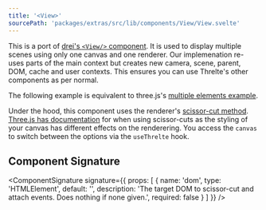 ```yaml
---
title: '<View>'
sourcePath: 'packages/extras/src/lib/components/View/View.svelte'
---
```


This is a port of [drei's `<View/>`
component](https://drei.docs.pmnd.rs/portals/view). It is used to display
multiple scenes using only one canvas and one renderer. Our implemenation
re-uses parts of the main context but creates new camera, scene, parent, DOM,
cache and user contexts. This ensures you can use Threlte's other components as
per normal.

The following example is equivalent to three.js's [multiple elements
example](https://threejs.org/examples/#webgl_multiple_elements).

<Example path="extras/view" />

Under the hood, this component uses the renderer's [scissor-cut
method](https://threejs.org/docs/index.html#api/en/renderers/WebGLRenderer.setScissor).
[Three.js has documentation](https://threejs.org/manual/#en/multiple-scenes) for
when using scissor-cuts as the styling of your canvas has different effects on
the renderering. You access the `canvas` to switch between the options via the
`useThrelte` hook.

## Component Signature

<ComponentSignature
  signature={{
    props: [
      {
        name: 'dom',
        type: 'HTMLElement',
        default: '',
        description: 'The target DOM to scissor-cut and attach events. Does nothing if none given.',
        required: false
      }
    ]
  }}
/>
